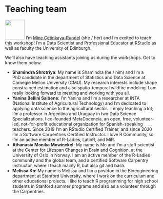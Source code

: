 # Teaching team {#team .unnumbered}

`<img src="images/icons8-user-groups-64.png" class="cover" width="64" height="64"/>`{=html} I'm [Mine Çetinkaya-Rundel](http://mine-cr.com/) (she / her) and I'm excited to teach this workshop!
I'm a Data Scientist and Professional Educator at RStudio as well as faculty the University of Edinburgh.

We'll also have teaching assistants joining us during the workshops.
Get to know them below.

-   **Shamindra Shrotriya:** My name is Shamindra (he / him) and I'm a PhD candidate in the department of Statistics and Data Science at Carnegie Mellon University (CMU). My research interests include shape constrained estimation and also spatio-temporal wildfire modeling. I am really looking forward to meeting and working with you all.
-   **Yanina Bellini Saibene:** I'm Yanina and I'm a researcher at INTA (National Institute of Agricultural Technology) and I'm dedicated to applying data science to the agricultural sector.  I enjoy teaching a lot; I'm a professor in Argentina and Uruguay in two Data Science Specializations. I co-founded MetaDocencia, an open, free, volunteer-led, not-for-profit educational organization for Spanish-speaking teachers. Since 2019 I'm an RStudio Certified Trainer, and since 2020 I'm a Software Carpentries Certified Instructor. I love R Community, so I'm an active member of R-Ladies, LatinR, and MiR.
-   **Athanasia Monika Mowinckel:** My name is Mo and I'm a staff scientist at the Center for Lifespan Changes in Brain and Cognition, at the University of Oslo in Norway. I am an active member of the R-Ladies community and the global team, and a certified Software Carpentry Instructor, where I teach mainly R, but also git and bash.
-   **Melissa Ko:** My name is Melissa and I'm a postdoc in the Bioengineering department at Stanford University, where I work on the curriculum and other educational projects. I like to teach R programming for high school students in Stanford summer programs and also as a volunteer through the Carpentries.\
